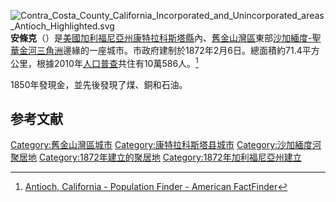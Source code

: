 {{noteTA|G1=US_CA_Cities}}
[[File:Contra_Costa_County_California_Incorporated_and_Unincorporated_areas_Antioch_Highlighted.svg|right]]
'''安條克'''（{{lang-en|Antioch}}）是[[美國|美國]][[加利福尼亞州|加利福尼亞州]][[康特拉科斯塔縣_(加利福尼亞州)|康特拉科斯塔縣]]內、[[舊金山灣區|舊金山灣區]]東部[[沙加緬度-聖華金河三角洲|沙加緬度-聖華金河三角洲]]邊緣的一座城市。市政府建制於1872年2月6日。總面積約71.4平方公里，根據2010年[[2010年美國人口普查|人口普查]]共住有10萬586人。<ref>[http://factfinder.census.gov/servlet/SAFFPopulation?_event=Search&geo_id=16000US0648354&_geoContext=01000US%7C04000US06%7C16000US0648354&_street=&_county=Antioch+city&_cityTown=Antioch+city&_state=04000US06&_zip=&_lang=en&_sse=on&ActiveGeoDiv=geoSelect&_useEV=&pctxt=fph&pgsl=160&_submenuId=population_0&ds_name=null&_ci_nbr=null&qr_name=&reg=%3Anull&_keyword=&_industry= Antioch, California - Population Finder - American FactFinder]{{Dead link|date=2020年4月 |bot=InternetArchiveBot |fix-attempted=yes }}</ref>

1850年發現金，並先後發現了煤、銅和石油。

== 参考文献 ==
{{Reflist}}

{{康特拉科斯塔縣 (加利福尼亞州)}}
{{旧金山湾区城市}}

{{DEFAULTSORT:Antioch, California}}
[[Category:舊金山灣區城市|Category:舊金山灣區城市]]
[[Category:康特拉科斯塔县城市|Category:康特拉科斯塔县城市]]
[[Category:沙加緬度河聚居地|Category:沙加緬度河聚居地]]
[[Category:1872年建立的聚居地|Category:1872年建立的聚居地]]
[[Category:1872年加利福尼亞州建立|Category:1872年加利福尼亞州建立]]